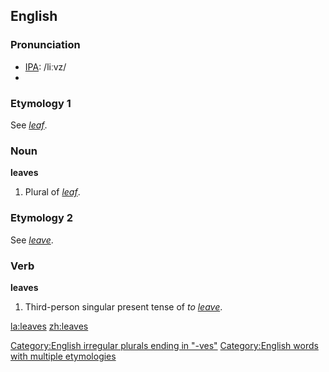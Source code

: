 ==English==

{{rank|trust|perfectly|fixed|851|leaves|chair|date|summer}}

=== Pronunciation ===
*[[w:IPA|IPA]]: /liːvz/
*{{audio|en-us-leaves.ogg|Audio (US)}}

===Etymology 1===
See ''[[leaf]]''.
===Noun===
'''leaves'''
# Plural of ''[[leaf]]''.

===Etymology 2===
See ''[[leave]]''.
===Verb===
'''leaves'''
# Third-person singular present tense of ''to [[leave]]''.

[[Category:English irregular plurals ending in "-ves"]]
[[Category:English words with multiple etymologies]]

[[la:leaves]]
[[zh:leaves]]